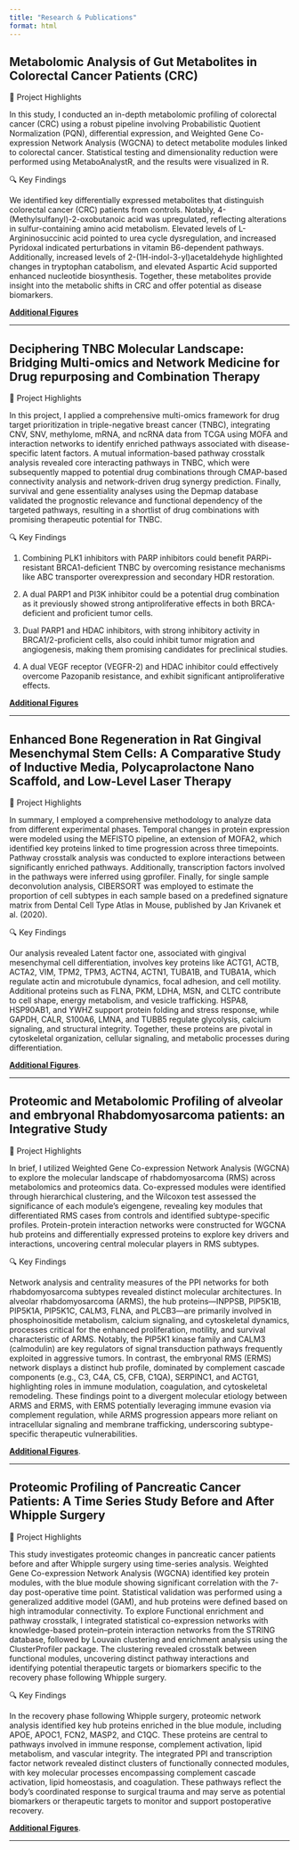 ```yaml
---
title: "Research & Publications"
format: html
---
```



## Metabolomic Analysis of Gut Metabolites in Colorectal Cancer Patients (CRC)

🧬 Project Highlights

In this study, I conducted an in-depth metabolomic profiling of colorectal cancer (CRC) using a robust pipeline involving Probabilistic Quotient Normalization (PQN), differential expression, and Weighted Gene Co-expression Network Analysis (WGCNA) to detect metabolite modules linked to colorectal cancer. Statistical testing and dimensionality reduction were performed using MetaboAnalystR, and the results were visualized in R. 

🔍 Key Findings

 We identified key differentially expressed metabolites that distinguish colorectal cancer (CRC) patients from controls. Notably, 4-(Methylsulfanyl)-2-oxobutanoic acid was upregulated, reflecting alterations in sulfur-containing amino acid metabolism. Elevated levels of L-Argininosuccinic acid pointed to urea cycle dysregulation, and increased Pyridoxal indicated perturbations in vitamin B6-dependent pathways. Additionally, increased levels of 2-(1H-indol-3-yl)acetaldehyde highlighted changes in tryptophan catabolism, and elevated Aspartic Acid supported enhanced nucleotide biosynthesis. Together, these metabolites provide insight into the metabolic shifts in CRC and offer potential as disease biomarkers.

**[Additional Figures](figures_crc.html)** 

<hr>

## Deciphering TNBC Molecular Landscape: Bridging Multi-omics and Network Medicine for Drug repurposing and Combination Therapy

🧬 Project Highlights

In this project, I applied a comprehensive multi-omics framework for drug target prioritization in triple-negative breast cancer (TNBC), integrating CNV, SNV, methylome, mRNA, and ncRNA data from TCGA using MOFA and interaction networks to identify enriched pathways associated with disease-specific latent factors. A mutual information-based pathway crosstalk analysis revealed core interacting pathways in TNBC, which were subsequently mapped to potential drug combinations through CMAP-based connectivity analysis and network-driven drug synergy prediction. Finally, survival and gene essentiality analyses using the Depmap database validated the prognostic relevance and functional dependency of the targeted pathways, resulting in a shortlist of drug combinations with promising therapeutic potential for TNBC.

🔍 Key Findings

1. Combining PLK1 inhibitors with PARP inhibitors could benefit PARPi-resistant BRCA1-deficient TNBC by overcoming resistance mechanisms like ABC transporter overexpression and secondary HDR restoration.

2. A dual PARP1 and PI3K inhibitor could be a potential drug combination as it previously showed strong antiproliferative effects in both BRCA-deficient and proficient tumor cells.

3. Dual PARP1 and HDAC inhibitors, with strong inhibitory activity in BRCA1/2-proficient cells, also could inhibit tumor migration and angiogenesis, making them promising candidates for preclinical studies.

4. A dual VEGF receptor (VEGFR-2) and HDAC inhibitor could effectively overcome Pazopanib resistance, and exhibit significant antiproliferative effects.

**[Additional Figures](figures_tnbc.html)** 

***
<h>

## Enhanced Bone Regeneration in Rat Gingival Mesenchymal Stem Cells: A Comparative Study of Inductive Media, Polycaprolactone Nano Scaffold, and Low-Level Laser Therapy

🧬 Project Highlights

 In summary, I employed a comprehensive methodology to analyze data from different experimental phases. Temporal changes in protein expression were modeled using the MEFISTO pipeline, an extension of MOFA2, which identified key proteins linked to time progression across three timepoints. Pathway crosstalk analysis was conducted to explore interactions between significantly enriched pathways. Additionally, transcription factors involved in the pathways were inferred using gprofiler. Finally, for single sample deconvolution analysis, CIBERSORT was employed to estimate the proportion of cell subtypes in each sample based on a predefined signature matrix from Dental Cell Type Atlas in Mouse, published by Jan Krivanek et al. (2020).

🔍 Key Findings

 Our analysis revealed Latent factor one, associated with gingival mesenchymal cell differentiation, involves key proteins like ACTG1, ACTB, ACTA2, VIM, TPM2, TPM3, ACTN4, ACTN1, TUBA1B, and TUBA1A, which regulate actin and microtubule dynamics, focal adhesion, and cell motility. Additional proteins such as FLNA, PKM, LDHA, MSN, and CLTC contribute to cell shape, energy metabolism, and vesicle trafficking. HSPA8, HSP90AB1, and YWHZ support protein folding and stress response, while GAPDH, CALR, S100A6, LMNA, and TUBB5 regulate glycolysis, calcium signaling, and structural integrity. Together, these proteins are pivotal in cytoskeletal organization, cellular signaling, and metabolic processes during differentiation.

**[Additional Figures](figures_gmsc.html)**.

***
<h>

## Proteomic and Metabolomic Profiling of alveolar and embryonal Rhabdomyosarcoma patients: an Integrative Study

🧬 Project Highlights

In brief, I utilized Weighted Gene Co-expression Network Analysis (WGCNA) to explore the molecular landscape of rhabdomyosarcoma (RMS) across metabolomics and proteomics data. Co-expressed modules were identified through hierarchical clustering, and the Wilcoxon test assessed the significance of each module's eigengene, revealing key modules that differentiated RMS cases from controls and identified subtype-specific profiles. Protein-protein interaction networks were constructed for WGCNA hub proteins and differentially expressed proteins to explore key drivers and interactions, uncovering central molecular players in RMS subtypes.

🔍 Key Findings

Network analysis and centrality measures of the PPI networks for both rhabdomyosarcoma subtypes revealed distinct molecular architectures. In alveolar rhabdomyosarcoma (ARMS), the hub proteins—INPPSB, PIP5K1B, PIP5K1A, PIP5K1C, CALM3, FLNA, and PLCB3—are primarily involved in phosphoinositide metabolism, calcium signaling, and cytoskeletal dynamics, processes critical for the enhanced proliferation, motility, and survival characteristic of ARMS. Notably, the PIP5K1 kinase family and CALM3 (calmodulin) are key regulators of signal transduction pathways frequently exploited in aggressive tumors. In contrast, the embryonal RMS (ERMS) network displays a distinct hub profile, dominated by complement cascade components (e.g., C3, C4A, C5, CFB, C1QA), SERPINC1, and ACTG1, highlighting roles in immune modulation, coagulation, and cytoskeletal remodeling. These findings point to a divergent molecular etiology between ARMS and ERMS, with ERMS potentially leveraging immune evasion via complement regulation, while ARMS progression appears more reliant on intracellular signaling and membrane trafficking, underscoring subtype-specific therapeutic vulnerabilities.

**[Additional Figures](figures_rhabdo.html)**.

***
<h>

## Proteomic Profiling of Pancreatic Cancer Patients: A Time Series Study Before and After Whipple Surgery

🧬 Project Highlights

This study investigates proteomic changes in pancreatic cancer patients before and after Whipple surgery using time-series analysis. Weighted Gene Co-expression Network Analysis (WGCNA) identified key protein modules, with the blue module showing significant correlation with the 7-day post-operative time point. Statistical validation was performed using a generalized additive model (GAM), and hub proteins were defined based on high intramodular connectivity. To explore Functional enrichment and pathway crosstalk, I integrated statistical co-expression networks with knowledge-based protein–protein interaction networks from the STRING database, followed by Louvain clustering and enrichment analysis using the ClusterProfiler package. The clustering revealed crosstalk between functional modules, uncovering distinct pathway interactions and identifying potential therapeutic targets or biomarkers specific to the recovery phase following Whipple surgery.

🔍 Key Findings

In the recovery phase following Whipple surgery, proteomic network analysis identified key hub proteins enriched in the blue module, including APOE, APOC1, FCN2, MASP2, and C1QC. These proteins are central to pathways involved in immune response, complement activation, lipid metabolism, and vascular integrity. The integrated PPI and transcription factor network revealed distinct clusters of functionally connected modules, with key molecular processes encompassing complement cascade activation, lipid homeostasis, and coagulation. These pathways reflect the body’s coordinated response to surgical trauma and may serve as potential biomarkers or therapeutic targets to monitor and support postoperative recovery.

**[Additional Figures](figures_pancreas.html)**.

***